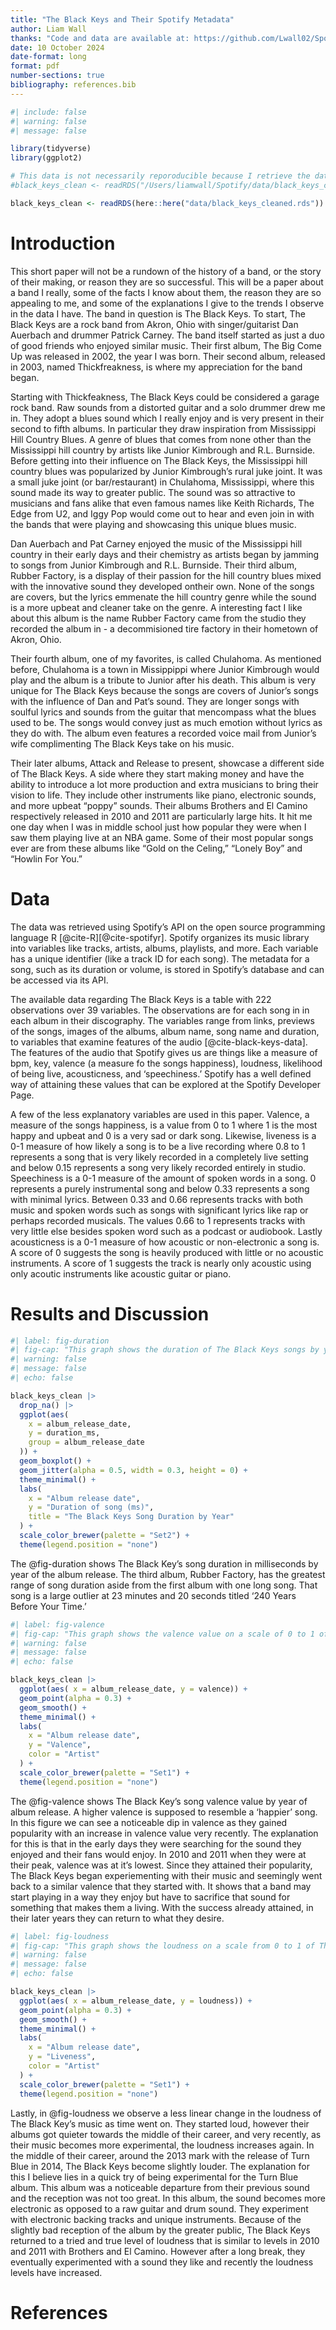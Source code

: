 ```yaml
---
title: "The Black Keys and Their Spotify Metadata"
author: Liam Wall
thanks: "Code and data are available at: https://github.com/Lwall02/Spotify"
date: 10 October 2024
date-format: long
format: pdf
number-sections: true
bibliography: references.bib
---
```


```r
#| include: false
#| warning: false
#| message: false

library(tidyverse)
library(ggplot2)

# This data is not necessarily reporoducible because I retrieve the data using the Spotify API and a personal client ID
#black_keys_clean <- readRDS("/Users/liamwall/Spotify/data/black_keys_cleaned.rds")

black_keys_clean <- readRDS(here::here("data/black_keys_cleaned.rds"))
```

# Introduction
This short paper will not be a rundown of the history of a band, or the story of their making, or reason they are so successful. This will be a paper about a band I really, some of the facts I know about them, the reason they are so appealing to me, and some of the explanations I give to the trends I observe in the data I have. The band in question is The Black Keys. To start, The Black Keys are a rock band from Akron, Ohio with singer/guitarist Dan Auerbach and drummer Patrick Carney. The band itself started as just a duo of good friends who enjoyed similar music. Their first album, The Big Come Up was released in 2002, the year I was born. Their second album, released in 2003, named Thickfreakness, is where my appreciation for the band began. 

Starting with Thickfeakness, The Black Keys could be considered a garage rock band. Raw sounds from a distorted guitar and a solo drummer drew me in. They adopt a blues sound which I really enjoy and is very present in their second to fifth albums. In particular they draw inspiration from Mississippi Hill Country Blues. A genre of blues that comes from none other than the Mississippi hill country by artists like Junior Kimbrough and R.L. Burnside. Before getting into their influence on The Black Keys, the Mississippi hill country blues was popularized by Junior Kimbrough's rural juke joint. It was a small juke joint (or bar/restaurant) in Chulahoma, Mississippi, where this sound made its way to greater public. The sound was so attractive to musicians and fans alike that even famous names like Keith Richards, The Edge from U2, and Iggy Pop would come out to hear and even join in with the bands that were playing and showcasing this unique blues music. 

Dan Auerbach and Pat Carney enjoyed the music of the Mississippi hill country in their early days and their chemistry as artists began by jamming to songs from Junior Kimbrough and R.L. Burnside. Their third album, Rubber Factory, is a display of their passion for the hill country blues mixed with the innovative sound they developed ontheir own. None of the songs are covers, but the lyrics emmenate the hill country genre while the sound is a more upbeat and cleaner take on the genre. A interesting fact I like about this album is the name Rubber Factory came from the studio they recorded the album in - a decommisioned tire factory in their hometown of Akron, Ohio. 

Their fourth album, one of my favorites, is called Chulahoma. As mentioned before, Chulahoma is a town in Missippippi where Junior Kimbrough would play and the album is a tribute to Junior after his death. This album is very unique for The Black Keys because the songs are covers of Junior's songs with the influence of Dan and Pat's sound. They are longer songs with soulful lyrics and sounds from the guitar that mencompass what the blues used to be. The songs would convey just as much emotion without lyrics as they do with. The album even features a recorded voice mail from Junior's wife complimenting The Black Keys take on his music. 

Their later albums, Attack and Release to present, showcase a different side of The Black Keys. A side where they start making money and have the ability to introduce a lot more production and extra musicians to bring their vision to life. They include other instruments like piano, electronic sounds, and more upbeat "poppy" sounds. Their albums Brothers and El Camino respectively released in 2010 and 2011 are particularly large hits. It hit me one day when I was in middle school just how popular they were when I saw them playing live at an NBA game. Some of their most popular songs ever are from these albums like "Gold on the Celing," "Lonely Boy" and "Howlin For You." 

# Data
The data was retrieved using Spotify's API on the open source programming language R [@cite-R][@cite-spotifyr]. Spotify organizes its music library into variables like tracks, artists, albums, playlists, and more. Each variable has a unique identifier (like a track ID for each song). The metadata for a song, such as its duration or volume, is stored in Spotify’s database and can be accessed via its API.

The available data regarding The Black Keys is a table with 222 observations over 39 variables. The observations are for each song in in each album in their discography. The variables range from links, previews of the songs, images of the albums, album name, song name and duration, to variables that examine features of the audio [@cite-black-keys-data]. The features of the audio that Spotify gives us are things like a measure of bpm, key, valence (a measure fo the songs happiness), loudness, likelihood of being live, acousticness, and 'speechiness.' Spotify has a well defined way of attaining these values that can be explored at the Spotify Developer Page.

A few of the less explanatory variables are used in this paper. Valence, a measure of the songs happiness, is a value from 0 to 1 where 1 is the most happy and upbeat and 0 is a very sad or dark song. Likewise, liveness is a 0-1 measure of how likely a song is to be a live recording where 0.8 to 1 represents a song that is very likely recorded in a completely live setting and below 0.15 represents a song very likely recorded entirely in studio. Speechiness is a 0-1 measure of the amount of spoken words in a song. 0 represents a purely instrumental song and below 0.33 represents a song with minimal lyrics. Between 0.33 and 0.66 represents tracks with both music and spoken words such as songs with significant lyrics like rap or perhaps recorded musicals. The values 0.66 to 1 represents tracks with very little else besides spoken word such as a podcast or audiobook. Lastly acousticness is a 0-1 measure of how acoustic or non-electronic a song is. A score of 0 suggests the song is heavily produced with little or no acoustic instruments. A score of 1 suggests the track is nearly only acoustic using only acoutic instruments like acoustic guitar or piano. 

# Results and Discussion

```r
#| label: fig-duration
#| fig-cap: "This graph shows the duration of The Black Keys songs by year of the album release."
#| warning: false
#| message: false
#| echo: false

black_keys_clean |>
  drop_na() |>
  ggplot(aes(
    x = album_release_date,
    y = duration_ms,
    group = album_release_date
  )) +
  geom_boxplot() +
  geom_jitter(alpha = 0.5, width = 0.3, height = 0) +
  theme_minimal() +
  labs(
    x = "Album release date",
    y = "Duration of song (ms)",
    title = "The Black Keys Song Duration by Year"
  ) +
  scale_color_brewer(palette = "Set2") +
  theme(legend.position = "none")
```
The @fig-duration shows The Black Key's song duration in milliseconds by year of the album release. The third album, Rubber Factory, has the greatest range of song duration aside from the first album with one long song. That song is a large outlier at 23 minutes and 20 seconds titled '240 Years Before Your Time.'


```r
#| label: fig-valence
#| fig-cap: "This graph shows the valence value on a scale of 0 to 1 of The Black Keys songs by year of the album release."
#| warning: false
#| message: false
#| echo: false

black_keys_clean |>
  ggplot(aes( x = album_release_date, y = valence)) +
  geom_point(alpha = 0.3) +
  geom_smooth() +
  theme_minimal() +
  labs(
    x = "Album release date",
    y = "Valence",
    color = "Artist"
  ) +
  scale_color_brewer(palette = "Set1") +
  theme(legend.position = "none")
```
The @fig-valence shows The Black Key's song valence value by year of album release. A higher valence is supposed to resemble a 'happier' song. In this figure we can see a noticeable dip in valence as they gained popularity with an increase in valence value very recently. The explanation for this is that in the early days they were searching for the sound they enjoyed and their fans would enjoy. In 2010 and 2011 when they were at their peak, valence was at it's lowest. Since they attained their popularity, The Black Keys began experiementing with their music and seemingly went back to a similar valence that they started with. It shows that a band may start playing in a way they enjoy but have to sacrifice that sound for something that makes them a living. With the success already attained, in their later years they can return to what they desire. 

```r
#| label: fig-loudness
#| fig-cap: "This graph shows the loudness on a scale from 0 to 1 of The Black Keys songs by year of the album release."
#| warning: false
#| message: false
#| echo: false

black_keys_clean |>
  ggplot(aes( x = album_release_date, y = loudness)) +
  geom_point(alpha = 0.3) +
  geom_smooth() +
  theme_minimal() +
  labs(
    x = "Album release date",
    y = "Liveness",
    color = "Artist"
  ) +
  scale_color_brewer(palette = "Set1") +
  theme(legend.position = "none")

```
Lastly, in @fig-loudness we observe a less linear change in the loudness of The Black Key's music as time went on. They started loud, however their albums got quieter towards the middle of their career, and very recently, as their music becomes more experimental, the loudness increases again. In the middle of their career, around the 2013 mark with the release of Turn Blue in 2014, The Black Keys become slightly louder. The explanation for this I believe lies in a quick try of being experimental for the Turn Blue album. This album was a noticeable departure from their previous sound and the reception was not too great. In this album, the sound becomes more electronic as opposed to a raw guitar and drum sound. They experiment with electronic backing tracks and unique instruments. Because of the slightly bad reception of the album by the greater public, The Black Keys returned to a tried and true level of loudness that is similar to levels in 2010 and 2011 with Brothers and El Camino. However after a long break, they eventually experimented with a sound they like and recently the loudness levels have increased.

\newpage
# References